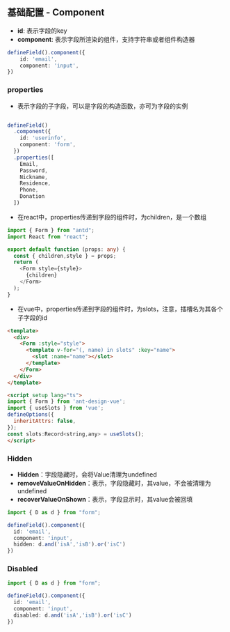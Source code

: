 ## 基础配置 - Component

- **id**: 表示字段的key
- **component**: 表示字段所渲染的组件，支持字符串或者组件构造器

```typescript
defineField().component({
    id: 'email',
    component: 'input',
})
```

### properties
- 表示字段的子字段，可以是字段的构造函数，亦可为字段的实例

```typescript

defineField()
  .component({
    id: 'userinfo',
    component: 'form',
  })
  .properties([
    Email,
    Password,
    Nickname,
    Residence,
    Phone,
    Donation
  ])
```

- 在react中，properties传递到字段的组件时，为children，是一个数组

```typescript
import { Form } from "antd";
import React from "react";

export default function (props: any) {
  const { children,style } = props;
  return (
    <Form style={style}>
      {children}
    </Form>
  );
}
```

- 在vue中，properties传递到字段的组件时，为slots，注意，插槽名为其各个子字段的id

```html
<template>
  <div>
    <Form :style="style">
      <template v-for="(, name) in slots" :key="name">
        <slot :name="name"></slot>
      </template>
    </Form>
  </div>
</template>

<script setup lang="ts">
import { Form } from 'ant-design-vue';
import { useSlots } from 'vue';
defineOptions({
  inheritAttrs: false,
});
const slots:Record<string,any> = useSlots();
</script>
```

### Hidden

- **Hidden**：字段隐藏时，会将Value清理为undefined
- **removeValueOnHidden**：表示，字段隐藏时，其value，不会被清理为undefined
- **recoverValueOnShown**：表示，字段显示时，其value会被回填

```typescript
import { D as d } from "form";

defineField().component({
  id: 'email',
  component: 'input',
  hidden: d.and('isA','isB').or('isC')
})
```

### Disabled

```typescript
import { D as d } from "form";

defineField().component({
  id: 'email',
  component: 'input',
  disabled: d.and('isA','isB').or('isC')
})
```
